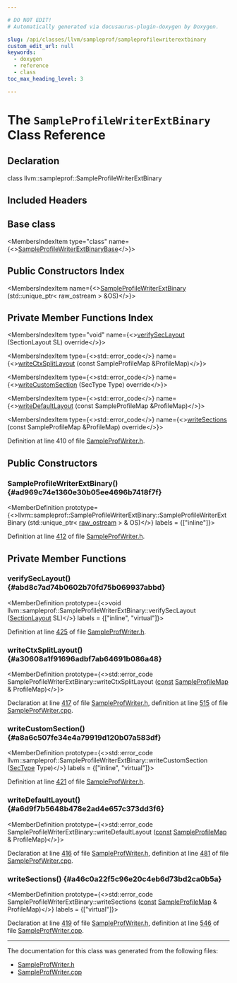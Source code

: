```yaml
---

# DO NOT EDIT!
# Automatically generated via docusaurus-plugin-doxygen by Doxygen.

slug: /api/classes/llvm/sampleprof/sampleprofilewriterextbinary
custom_edit_url: null
keywords:
  - doxygen
  - reference
  - class
toc_max_heading_level: 3

---
```





# The `SampleProfileWriterExtBinary` Class Reference

<DoxygenPage pluginConfig={pluginConfig}>



## Declaration

<CodeBlock>class llvm::sampleprof::SampleProfileWriterExtBinary</CodeBlock>

## Included Headers

<IncludesList>
<IncludesListItem
  filePath="llvm/ProfileData/SampleProfWriter.h"
  permalink="/docs/api/files/include/include/llvm/include/llvm/profiledata/sampleprofwriter-h"
  isLocal="true" />
</IncludesList>

## Base class

<MembersIndex>

<MembersIndexItem
  type="class"
  name={<><a href="/docs/api/classes/llvm/sampleprof/sampleprofilewriterextbinarybase">SampleProfileWriterExtBinaryBase</a></>}>
</MembersIndexItem>

</MembersIndex>

## Public Constructors Index

<MembersIndex>

<MembersIndexItem
  name={<><a href="#ad969c74e1360e30b05ee4696b7418f7f">SampleProfileWriterExtBinary</a> (std::unique&#95;ptr&lt; raw&#95;ostream &gt; &amp;OS)</>}>
</MembersIndexItem>

</MembersIndex>

## Private Member Functions Index

<MembersIndex>

<MembersIndexItem
  type="void"
  name={<><a href="#abd8c7ad74b0602b70fd75b069937abbd">verifySecLayout</a> (SectionLayout SL) override</>}>
</MembersIndexItem>

<MembersIndexItem
  type={<>std::error&#95;code</>}
  name={<><a href="#a30608a1f91696adbf7ab64691b086a48">writeCtxSplitLayout</a> (const SampleProfileMap &amp;ProfileMap)</>}>
</MembersIndexItem>

<MembersIndexItem
  type={<>std::error&#95;code</>}
  name={<><a href="#a8a6c507fe34e4a79919d120b07a583df">writeCustomSection</a> (SecType Type) override</>}>
</MembersIndexItem>

<MembersIndexItem
  type={<>std::error&#95;code</>}
  name={<><a href="#a6d9f7b5648b478e2ad4e657c373dd3f6">writeDefaultLayout</a> (const SampleProfileMap &amp;ProfileMap)</>}>
</MembersIndexItem>

<MembersIndexItem
  type={<>std::error&#95;code</>}
  name={<><a href="#a46c0a22f5c96e20c4eb6d73bd2ca0b5a">writeSections</a> (const SampleProfileMap &amp;ProfileMap) override</>}>
</MembersIndexItem>

</MembersIndex>


Definition at line 410 of file <a href="/docs/api/files/include/include/llvm/include/llvm/profiledata/sampleprofwriter-h">SampleProfWriter.h</a>.

<SectionDefinition>

## Public Constructors

### SampleProfileWriterExtBinary() {#ad969c74e1360e30b05ee4696b7418f7f}

<MemberDefinition
  prototype={<>llvm::sampleprof::SampleProfileWriterExtBinary::SampleProfileWriterExtBinary (std::unique&#95;ptr&lt; <a href="/docs/api/classes/llvm/raw-ostream">raw&#95;ostream</a> &gt; &amp; OS)</>}
  labels = {["inline"]}>

Definition at line <a href="/docs/api/files/include/include/llvm/include/llvm/profiledata/sampleprofwriter-h/#l00412">412</a> of file <a href="/docs/api/files/include/include/llvm/include/llvm/profiledata/sampleprofwriter-h">SampleProfWriter.h</a>.
</MemberDefinition>

</SectionDefinition>

<SectionDefinition>

## Private Member Functions

### verifySecLayout() {#abd8c7ad74b0602b70fd75b069937abbd}

<MemberDefinition
  prototype={<>void llvm::sampleprof::SampleProfileWriterExtBinary::verifySecLayout (<a href="/docs/api/namespaces/llvm/sampleprof/#ae45d9ac5c168a661c76feb9de8172a64">SectionLayout</a> SL)</>}
  labels = {["inline", "virtual"]}>

Definition at line <a href="/docs/api/files/include/include/llvm/include/llvm/profiledata/sampleprofwriter-h/#l00425">425</a> of file <a href="/docs/api/files/include/include/llvm/include/llvm/profiledata/sampleprofwriter-h">SampleProfWriter.h</a>.
</MemberDefinition>

### writeCtxSplitLayout() {#a30608a1f91696adbf7ab64691b086a48}

<MemberDefinition
  prototype={<>std::error&#95;code SampleProfileWriterExtBinary::writeCtxSplitLayout (<a href="/docs/api/files/lib/lib/target/lib/target/aarch64/aarch64promoteconstant-cpp/#a90f8350fecae261c25be85d38b451bff">const</a> <a href="/docs/api/classes/llvm/sampleprof/sampleprofilemap">SampleProfileMap</a> &amp; ProfileMap)</>}>

Declaration at line <a href="/docs/api/files/include/include/llvm/include/llvm/profiledata/sampleprofwriter-h/#l00417">417</a> of file <a href="/docs/api/files/include/include/llvm/include/llvm/profiledata/sampleprofwriter-h">SampleProfWriter.h</a>, definition at line <a href="/docs/api/files/lib/lib/profiledata/sampleprofwriter-cpp/#l00515">515</a> of file <a href="/docs/api/files/lib/lib/profiledata/sampleprofwriter-cpp">SampleProfWriter.cpp</a>.
</MemberDefinition>

### writeCustomSection() {#a8a6c507fe34e4a79919d120b07a583df}

<MemberDefinition
  prototype={<>std::error&#95;code llvm::sampleprof::SampleProfileWriterExtBinary::writeCustomSection (<a href="/docs/api/namespaces/llvm/sampleprof/#af9c6f2601a71ffce0953ca9df59a3e85">SecType</a> Type)</>}
  labels = {["inline", "virtual"]}>

Definition at line <a href="/docs/api/files/include/include/llvm/include/llvm/profiledata/sampleprofwriter-h/#l00421">421</a> of file <a href="/docs/api/files/include/include/llvm/include/llvm/profiledata/sampleprofwriter-h">SampleProfWriter.h</a>.
</MemberDefinition>

### writeDefaultLayout() {#a6d9f7b5648b478e2ad4e657c373dd3f6}

<MemberDefinition
  prototype={<>std::error&#95;code SampleProfileWriterExtBinary::writeDefaultLayout (<a href="/docs/api/files/lib/lib/target/lib/target/aarch64/aarch64promoteconstant-cpp/#a90f8350fecae261c25be85d38b451bff">const</a> <a href="/docs/api/classes/llvm/sampleprof/sampleprofilemap">SampleProfileMap</a> &amp; ProfileMap)</>}>

Declaration at line <a href="/docs/api/files/include/include/llvm/include/llvm/profiledata/sampleprofwriter-h/#l00416">416</a> of file <a href="/docs/api/files/include/include/llvm/include/llvm/profiledata/sampleprofwriter-h">SampleProfWriter.h</a>, definition at line <a href="/docs/api/files/lib/lib/profiledata/sampleprofwriter-cpp/#l00481">481</a> of file <a href="/docs/api/files/lib/lib/profiledata/sampleprofwriter-cpp">SampleProfWriter.cpp</a>.
</MemberDefinition>

### writeSections() {#a46c0a22f5c96e20c4eb6d73bd2ca0b5a}

<MemberDefinition
  prototype={<>std::error&#95;code SampleProfileWriterExtBinary::writeSections (<a href="/docs/api/files/lib/lib/target/lib/target/aarch64/aarch64promoteconstant-cpp/#a90f8350fecae261c25be85d38b451bff">const</a> <a href="/docs/api/classes/llvm/sampleprof/sampleprofilemap">SampleProfileMap</a> &amp; ProfileMap)</>}
  labels = {["virtual"]}>

Declaration at line <a href="/docs/api/files/include/include/llvm/include/llvm/profiledata/sampleprofwriter-h/#l00419">419</a> of file <a href="/docs/api/files/include/include/llvm/include/llvm/profiledata/sampleprofwriter-h">SampleProfWriter.h</a>, definition at line <a href="/docs/api/files/lib/lib/profiledata/sampleprofwriter-cpp/#l00546">546</a> of file <a href="/docs/api/files/lib/lib/profiledata/sampleprofwriter-cpp">SampleProfWriter.cpp</a>.
</MemberDefinition>

</SectionDefinition>

<hr/>

The documentation for this class was generated from the following files:

<ul>
<li><a href="/docs/api/files/include/include/llvm/include/llvm/profiledata/sampleprofwriter-h">SampleProfWriter.h</a></li>
<li><a href="/docs/api/files/lib/lib/profiledata/sampleprofwriter-cpp">SampleProfWriter.cpp</a></li>
</ul>

</DoxygenPage>
